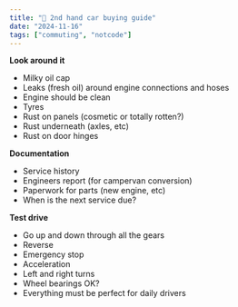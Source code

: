 ```yaml
---
title: "🚙 2nd hand car buying guide"
date: "2024-11-16"
tags: ["commuting", "notcode"]
---
```


**Look around it**
- Milky oil cap
- Leaks (fresh oil) around engine connections and hoses
- Engine should be clean
- Tyres
- Rust on panels (cosmetic or totally rotten?)
- Rust underneath (axles, etc)
- Rust on door hinges

**Documentation**
- Service history
- Engineers report (for campervan conversion)
- Paperwork for parts (new engine, etc)
- When is the next service due?

**Test drive**
- Go up and down through all the gears
- Reverse
- Emergency stop
- Acceleration
- Left and right turns
- Wheel bearings OK?
- Everything must be perfect for daily drivers 